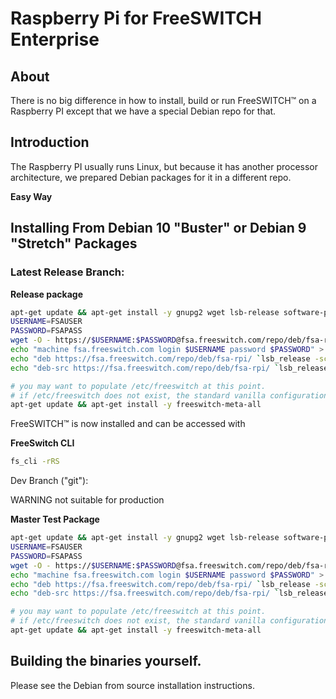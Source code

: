 
# Raspberry Pi for FreeSWITCH Enterprise 

 

## About

There is no big difference in how to install, build or run FreeSWITCH™ on a Raspberry PI except that we have a special Debian repo for that.

## Introduction 

The Raspberry PI usually runs Linux, but because it has another processor architecture, we prepared Debian packages for it in a different repo.

**Easy Way**

## Installing From Debian 10 "Buster" or Debian 9 "Stretch" Packages

### Latest Release Branch:

**Release package**

```bash
apt-get update && apt-get install -y gnupg2 wget lsb-release software-properties-common apt-transport-https 
USERNAME=FSAUSER
PASSWORD=FSAPASS
wget -O - https://$USERNAME:$PASSWORD@fsa.freeswitch.com/repo/deb/fsa-rpi/pubkey.gpg | apt-key add -
echo "machine fsa.freeswitch.com login $USERNAME password $PASSWORD" > /etc/apt/auth.conf
echo "deb https://fsa.freeswitch.com/repo/deb/fsa-rpi/ `lsb_release -sc` 1.8" > /etc/apt/sources.list.d/freeswitch.list
echo "deb-src https://fsa.freeswitch.com/repo/deb/fsa-rpi/ `lsb_release -sc` 1.8" >> /etc/apt/sources.list.d/freeswitch.list

# you may want to populate /etc/freeswitch at this point.
# if /etc/freeswitch does not exist, the standard vanilla configuration is deployed
apt-get update && apt-get install -y freeswitch-meta-all
```

FreeSWITCH™ is now installed and can be accessed with

**FreeSwitch CLI**

```bash
fs_cli -rRS
```

Dev Branch ("git"):

WARNING not suitable for production

**Master Test Package**

```bash
apt-get update && apt-get install -y gnupg2 wget lsb-release software-properties-common apt-transport-https 
USERNAME=FSAUSER
PASSWORD=FSAPASS
wget -O - https://$USERNAME:$PASSWORD@fsa.freeswitch.com/repo/deb/fsa-rpi/pubkey.gpg | apt-key add -
echo "machine fsa.freeswitch.com login $USERNAME password $PASSWORD" > /etc/apt/auth.conf
echo "deb https://fsa.freeswitch.com/repo/deb/fsa-rpi/ `lsb_release -sc` unstable" > /etc/apt/sources.list.d/freeswitch.list
echo "deb-src https://fsa.freeswitch.com/repo/deb/fsa-rpi/ `lsb_release -sc` unstable" >> /etc/apt/sources.list.d/freeswitch.list

# you may want to populate /etc/freeswitch at this point.
# if /etc/freeswitch does not exist, the standard vanilla configuration is deployed
apt-get update && apt-get install -y freeswitch-meta-all
```

## Building the binaries yourself.

  
Please see the Debian from source installation instructions.  

  

